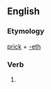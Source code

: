 ==English==

===Etymology===
[[prick]] + [[-eth]]

===Verb===
{{infl|en|verb form}}

# {{archaic third-person singular of|prick}}